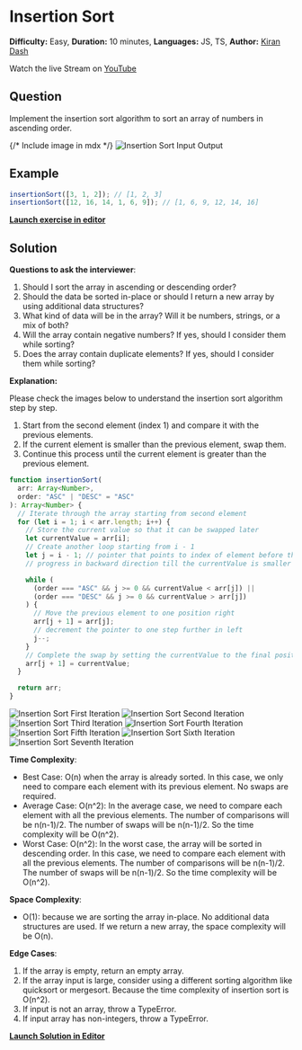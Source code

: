 # Insertion Sort

**Difficulty:** Easy, **Duration:** 10 minutes, **Languages:** JS, TS, **Author:** [Kiran Dash](https://github.com/kirandash)

Watch the live Stream on [YouTube](https://www.youtube.com/watch?v=wkFTD2k5mc0)

## Question

Implement the insertion sort algorithm to sort an array of numbers in ascending order.

{/* Include image in mdx */}
![Insertion Sort Input Output](/insertion-sort-input-output.png)

## Example

```ts filename="example.ts" copy
insertionSort([3, 1, 2]); // [1, 2, 3]
insertionSort([12, 16, 14, 1, 6, 9]); // [1, 6, 9, 12, 14, 16]
```

[**Launch exercise in editor**](https://stackblitz.com/edit/insertion-sort-exercise)

## Solution

**Questions to ask the interviewer**:

1. Should I sort the array in ascending or descending order?
2. Should the data be sorted in-place or should I return a new array by using additional data structures?
3. What kind of data will be in the array? Will it be numbers, strings, or a mix of both?
4. Will the array contain negative numbers? If yes, should I consider them while sorting?
5. Does the array contain duplicate elements? If yes, should I consider them while sorting?

**Explanation:**

Please check the images below to understand the insertion sort algorithm step by step.

1. Start from the second element (index 1) and compare it with the previous elements.
2. If the current element is smaller than the previous element, swap them.
3. Continue this process until the current element is greater than the previous element.

```ts filename="solution.ts" copy
function insertionSort(
  arr: Array<Number>,
  order: "ASC" | "DESC" = "ASC"
): Array<Number> {
  // Iterate through the array starting from second element
  for (let i = 1; i < arr.length; i++) {
    // Store the current value so that it can be swapped later
    let currentValue = arr[i];
    // Create another loop starting from i - 1
    let j = i - 1; // pointer that points to index of element before the currentValue
    // progress in backward direction till the currentValue is smaller than the previous element and swap

    while (
      (order === "ASC" && j >= 0 && currentValue < arr[j]) ||
      (order === "DESC" && j >= 0 && currentValue > arr[j])
    ) {
      // Move the previous element to one position right
      arr[j + 1] = arr[j];
      // decrement the pointer to one step further in left
      j--;
    }
    // Complete the swap by setting the currentValue to the final position which is one position next to the pointer we created earlier
    arr[j + 1] = currentValue;
  }

  return arr;
}
```

![Insertion Sort First Iteration](/insertion-sort-first-iteration.png)
![Insertion Sort Second Iteration](/insertion-sort-second-iteration.png)
![Insertion Sort Third Iteration](/insertion-sort-third-iteration.png)
![Insertion Sort Fourth Iteration](/insertion-sort-fourth-iteration.png)
![Insertion Sort Fifth Iteration](/insertion-sort-fifth-iteration.png)
![Insertion Sort Sixth Iteration](/insertion-sort-sixth-iteration.png)
![Insertion Sort Seventh Iteration](/insertion-sort-seventh-iteration.png)

**Time Complexity**:

- Best Case: O(n) when the array is already sorted. In this case, we only need to compare each element with its previous element. No swaps are required.
- Average Case: O(n^2): In the average case, we need to compare each element with all the previous elements. The number of comparisons will be n(n-1)/2. The number of swaps will be n(n-1)/2. So the time complexity will be O(n^2).
- Worst Case: O(n^2): In the worst case, the array will be sorted in descending order. In this case, we need to compare each element with all the previous elements. The number of comparisons will be n(n-1)/2. The number of swaps will be n(n-1)/2. So the time complexity will be O(n^2).

**Space Complexity**:

- O(1): because we are sorting the array in-place. No additional data structures are used. If we return a new array, the space complexity will be O(n).

**Edge Cases**:

1. If the array is empty, return an empty array.
2. If the array input is large, consider using a different sorting algorithm like quicksort or mergesort. Because the time complexity of insertion sort is O(n^2).
3. If input is not an array, throw a TypeError.
4. If input array has non-integers, throw a TypeError.

[**Launch Solution in Editor**](https://stackblitz.com/edit/insertion-sort-solution)
